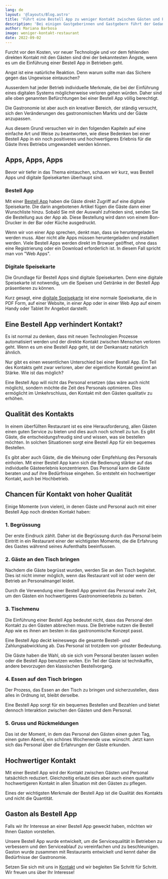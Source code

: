 ```yaml
---
lang: de
layout: '@layouts/Blog.astro'
title: 'Führt eine Bestell App zu weniger Kontakt zwischen Gästen und Personal?'
description: 'Bei einigen Gastgeberinnen und Gastgebern führt der Gedanke an eine Bestell App mit Bestellfunktion zur Befürchtung, dass Sie den Kontakt zu den Gästen verlieren werden. Ob dies tatsächlich so ist, wollen wir hier herausfinden.'
author: Mariana Barbosa
image: weniger-kontakt-restaurant
date: 2022-09-02
---
```


Furcht vor den Kosten, vor neuer Technologie und vor dem fehlenden direkten Kontakt mit den Gästen sind drei der bekanntesten Ängste, wenn es um die Einführung einer Bestell App in Betrieben geht.

Angst ist eine natürliche Reaktion. Denn warum sollte man das Sichere gegen das Ungewisse eintauschen?

Ausserdem hat jeder Betrieb individuelle Merkmale, die bei der Einführung eines digitalen Systems möglicherweise verloren gehen würden. Daher sind alle oben genannten Befürchtungen bei einer Bestell App völlig berechtigt.

Die Gastronomie ist aber auch ein kreativer Bereich, der ständig versucht, sich den Veränderungen des gastronomischen Markts und der Gäste anzupassen.

Aus diesem Grund versuchen wir in den folgenden Kapiteln auf eine einfache Art und Weise zu beantworten, wie diese Bedenken bei einer Bestell App in ein noch positiveres und hochwertigeres Erlebnis für die Gäste Ihres Betriebs umgewandelt werden können.

## Apps, Apps, Apps

Bevor wir tiefer in das Thema eintauchen, schauen wir kurz, was Bestell Apps und digitale Speisekarten überhaupt sind.

### Bestell App

Mit einer [Bestell App](/de/restaurant-bestell-app/) haben die Gäste direkt Zugriff auf eine digitale Speisekarte. Die darin angebotenen Artikel fügen die Gäste dann einer Wunschliste hinzu. Sobald Sie mit der Auswahl zufrieden sind, senden Sie die Bestellung aus der App ab. Diese Bestellung wird dann von einem Bon-Drucker in der Bar oder Küche ausgedruckt.

Wenn wir von einer App sprechen, denkt man, dass sie heruntergeladen werden muss. Aber nicht alle Apps müssen heruntergeladen und installiert werden. Viele Bestell Apps werden direkt im Browser geöffnet, ohne dass eine Registrierung oder ein Download erforderlich ist. In diesem Fall spricht man von "Web Apps".

### Digitale Speisekarte

Die Grundlage für Bestell Apps sind digitale Speisekarten. Denn eine digitale Speisekarte ist notwendig, um die Speisen und Getränke in der Bestell App präsentieren zu können.

Kurz gesagt, eine [digitale Speisekarte](/de/digitale-speisekarte/) ist eine normale Speisekarte, die in PDF Form, auf einer Website, in einer App oder in einer Web App auf einem Handy oder Tablet Ihr Angebot darstellt.

## Eine Bestell App verhindert Kontakt?

Es ist normal zu denken, dass mit neuen Technologien Prozesse automatisiert werden und der direkte Kontakt zwischen Menschen verloren geht. Wenn es um eine Bestell App geht, ist der Denkansatz natürlich ähnlich.

Nur gibt es einen wesentlichen Unterschied bei einer Bestell App. Ein Teil des Kontakts geht zwar verloren, aber der eigentliche Kontakt gewinnt an Stärke. Wie ist das möglich?

Eine Bestell App will nicht das Personal ersetzen (das wäre auch nicht möglich), sondern möchte die Zeit des Personals optimieren. Dies ermöglicht im Umkehrschluss, den Kontakt mit den Gästen qualitativ zu erhöhen.

## Qualität des Kontakts

In einem überfüllten Restaurant ist es eine Herausforderung, allen Gästen einen guten Service zu bieten und dies auch noch schnell zu tun. Es gibt Gäste, die entscheidungsfreudig sind und wissen, was sie bestellen möchten. In solchen Situationen sorgt eine Bestell App für ein bequemes Bestellen.

Es gibt aber auch Gäste, die die Meinung oder Empfehlung des Personals einholen. Mit einer Bestell App kann sich die Bedienung stärker auf das individuelle Gästeerlebnis konzentrieren. Das Personal kann die Gäste beraten und auf ihre Bedürfnisse eingehen. So entsteht ein hochwertiger Kontakt, auch bei Hochbetrieb.

## Chancen für Kontakt von hoher Qualität

Einige Momente (von vielen), in denen Gäste und Personal auch mit einer Bestell App noch direkten Kontakt haben:

### 1. Begrüssung

Der erste Eindruck zählt. Daher ist die Begrüssung durch das Personal beim Eintritt in ein Restaurant einer der wichtigsten Momente, die die Erfahrung des Gastes während seines Aufenthalts beeinflussen.

### 2. Gäste an den Tisch bringen

Nachdem die Gäste begrüsst wurden, werden Sie an den Tisch begleitet. Dies ist nicht immer möglich, wenn das Restaurant voll ist oder wenn der Betrieb an Personalmangel leidet.

Durch die Verwendung einer Bestell App gewinnt das Personal mehr Zeit, um den Gästen ein hochwertigeres Gastronomieerlebnis zu bieten.

### 3. Tischmenu

Die Einführung einer Bestell App bedeutet nicht, dass das Personal den Kontakt zu den Gästen abbrechen muss. Die Betriebe nutzen die Bestell App wie es ihnen am besten in das gastronomische Konzept passt.

Eine Bestell App deckt keineswegs die gesamte Bestell- und Zahlungsabwicklung ab. Das Personal ist trotzdem von grösster Bedeutung.

Die Gäste haben die Wahl, ob sie sich vom Personal beraten lassen wollen oder die Bestell App benutzen wollen. Ein Teil der Gäste ist technikaffin, andere bevorzugen den klassischen Bestellvorgang.

### 4. Essen auf den Tisch bringen

Der Prozess, das Essen an den Tisch zu bringen und sicherzustellen, dass alles in Ordnung ist, bleibt derselbe.

Eine Bestell App sorgt für ein bequemes Bestellen und Bezahlen und bietet dennoch Interaktion zwischen den Gästen und dem Personal.

### 5. Gruss und Rückmeldungen

Das ist der Moment, in dem das Personal den Gästen einen guten Tag, einen guten Abend, ein schönes Wochenende usw. wünscht. Jetzt kann sich das Personal über die Erfahrungen der Gäste erkunden.

## Hochwertiger Kontakt

Mit einer Bestell App wird der Kontakt zwischen Gästen und Personal tatsächlich reduziert. Gleichzeitig erlaubt dies aber auch einen qualitativ hochwertigeren Kontakt in allen Situation mit den Gästen zu pflegen.

Eines der wichtigsten Merkmale der Bestell App ist die Qualität des Kontakts und nicht die Quantität.

## Gaston als Bestell App

Falls wir Ihr Interesse an einer Bestell App geweckt haben, möchten wir Ihnen Gaston vorstellen.

Unsere Bestell App wurde entwickelt, um die Servicequalität in Betrieben zu verbessern und den Serviceablauf zu vereinfachen und zu beschleunigen. Gaston wurde zusammen mit Restaurants entwickelt und kennt daher die Bedürfnisse der Gastronomie.

Setzen Sie sich mit uns in [Kontakt](/de/kontakt) und wir begleiten Sie Schritt für Schritt. Wir freuen uns über Ihr Interesse!

